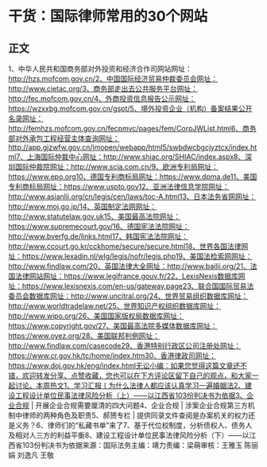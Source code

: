 # 干货：国际律师常用的30个网站
## 正文
1、中华人民共和国商务部对外投资和经济合作司网站网址：http://hzs.mofcom.gov.cn/2、中国国际经济贸易仲裁委员会网址：http://www.cietac.org/3、商务部走出去公共服务平台网址：http://fec.mofcom.gov.cn/4、外商投资信息报告公示网址：https://wzxxbg.mofcom.gov.cn/gspt/5、境外投资企业（机构）备案结果公开名录网址：http://femhzs.mofcom.gov.cn/fecpmvc/pages/fem/CorpJWList.html6、商务部对外承包工程经营主体查询网址：http://app.gjzwfw.gov.cn/jmopen/webapp/html5/swbdwcbgcjyztcx/index.html7、上海国际仲裁中心网址：http://www.shiac.org/SHIAC/index.aspx8、深圳国际仲裁院网址：http://www.scia.com.cn/9、欧洲专利局网址：https://www.epo.org10、德国专利商标局网址：https://www.dpma.de11、美国专利商标局网址：https://www.uspto.gov12、亚洲法律信息学院网址：http://www.asianlii.org/cn/legis/cen/laws/toc-A.html13、日本法务省网网址：http://www.moj.go.jp/14、英国制定法网网址：http://www.statutelaw.gov.uk15、美国最高法院网址：https://www.supremecourt.gov/16、德国宪法法院网址：http://www.bverfg.de/links.html17、韩国宪法法院网址：http://www.ccourt.go.kr/cckhome/secure/secure.html18、世界各国法律网址：https://www.lexadin.nl/wlg/legis/nofr/legis.php19、美国法检索网网址：http://www.findlaw.com/20、英国法律大全网址：http://www.bailii.org/21、法国法律网站网址：https://www.legifrance.gouv.fr/22、LexisNexis数据库网址：https://www.lexisnexis.com/en-us/gateway.page23、联合国国际贸易法委员会数据库网址：http://www.uncitral.org/24、世界贸易组织数据库网址：http://www.worldtradelaw.net/25、世界知识产权组织数据库网址：http://www.wipo.org/26、美国国家版权局数据库网址：https://www.copyright.gov/27、美国最高法院多媒体数据库网址：https://www.oyez.org/28、美国联邦判例网址：http://www.findlaw.com/casecode29、香港特别行政区公司注册处网址：https://www.cr.gov.hk/tc/home/index.htm30、香港律政司网址：https://www.doj.gov.hk/eng/index.html无讼小编：如果您觉得这篇文章还不错，欢迎转发分享、点赞收藏，您也可以在下方评论区留下自己的观点，和大家一起讨论。本周热文1、学习汇报丨为什么法律人都应该认真学习一遍婚姻法2、建设工程设计单位民事法律风险分析（上）——以江西省103份判决书为依据3、企业合规 | 开展企业合规需要厘清的四大问题4、企业合规 | 涉案企业合规第三方机制中律师的两种角色及职责5、郝赟专栏 | 提供同录文件查阅是办案机关的权力还是义务？6、律师们的“私藏书单”来了7、基于代位权制度，分析债权人、债务人及相对人三方的利益平衡8、建设工程设计单位民事法律风险分析（下）——以江西省103份判决书为依据来源：国际法务主编：靖力责编：梁萌审核：王雅玉 陈丽娟 刘逸凡 王敬